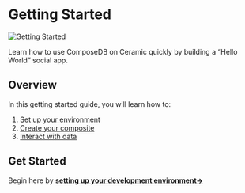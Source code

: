 # Getting Started
![Getting Started](/img/getting-started-img.png)

Learn how to use ComposeDB on Ceramic quickly by building a “Hello World” social app.

## Overview
In this getting started guide, you will learn how to:
1. [Set up your environment](./set-up-your-environment.mdx)
2. [Create your composite](./create-your-composite.mdx)
3. [Interact with data](./interact-with-data.mdx)

## Get Started
Begin here by [**setting up your development environment→**](./set-up-your-environment.mdx)